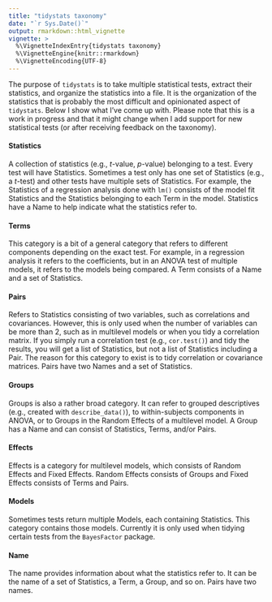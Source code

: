 ```yaml
---
title: "tidystats taxonomy"
date: "`r Sys.Date()`"
output: rmarkdown::html_vignette
vignette: >
  %\VignetteIndexEntry{tidystats taxonomy}
  %\VignetteEngine{knitr::rmarkdown}
  %\VignetteEncoding{UTF-8}
---
```


The purpose of `tidystats` is to take multiple statistical tests, extract their statistics, and organize the statistics into a file. It is the organization of the statistics that is probably the most difficult and opinionated aspect of `tidystats`. Below I show what I've come up with. Please note that this is a work in progress and that it might change when I add support for new statistical tests (or after receiving feedback on the taxonomy).

#### Statistics
A collection of statistics (e.g., *t*-value, *p*-value) belonging to a test. Every test will have Statistics. Sometimes a test only has one set of Statistics (e.g., a *t*-test) and other tests have multiple sets of Statistics. For example, the Statistics of a regression analysis done with `lm()` consists of the model fit Statistics and the Statistics belonging to each Term in the model. Statistics have a Name to help indicate what the statistics refer to.

#### Terms
This category is a bit of a general category that refers to different components depending on the exact test. For example, in a regression analysis it refers to the coefficients, but in an ANOVA test of multiple models, it refers to the models being compared. A Term consists of a Name and a set of Statistics.

#### Pairs
Refers to Statistics consisting of two variables, such as correlations and covariances. However, this is only used when the number of variables can be more than 2, such as in multilevel models or when you tidy a correlation matrix. If you simply run a correlation test (e.g., `cor.test()`) and tidy the results, you will get a list of Statistics, but not a list of Statistics including a Pair. The reason for this category to exist is to tidy correlation or covariance matrices. Pairs have two Names and a set of Statistics.

#### Groups
Groups is also a rather broad category. It can refer to grouped descriptives (e.g., created with `describe_data()`), to within-subjects components in ANOVA, or to Groups in the Random Effects of a multilevel model. A Group has a Name and can consist of Statistics, Terms, and/or Pairs.

#### Effects
Effects is a category for multilevel models, which consists of Random Effects and Fixed Effects. Random Effects consists of Groups and Fixed Effects consists of Terms and Pairs.

#### Models
Sometimes tests return multiple Models, each containing Statistics. This category contains those models. Currently it is only used when tidying certain tests from the `BayesFactor` package.

#### Name
The name provides information about what the statistics refer to. It can be the name of a set of Statistics, a Term, a Group, and so on. Pairs have two names.